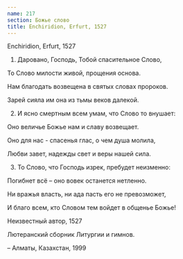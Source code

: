 ```yaml
---
name: 217
section: Божье слово
title: Enchiridion, Erfurt, 1527
---
```

Enchiridion, Erfurt, 1527


1. Даровано, Господь, Тобой спасительное Слово,

То Слово милости живой, прощения основа.

Нам благодать возвещена в святых словах пророков.

Зарей сияла им она из тьмы веков далекой.


2. И ясно смертным всем умам, что Слово то внушает:

Оно величье Божье нам и славу возвещает.

Оно для нас - спасенья глас, о чем душа молила,

Любви завет, надежды свет и веры нашей сила.


3. То Слово, что Господь изрек, пребудет неизменно:

Погибнет всё – оно вовек останется нетленно.

Ни вражья власть, ни ада пасть его не превозможет,

И благо всем, кто Словом тем войдет в общенье Божье!


Неизвестный автор, 1527

Лютеранский сборник Литургии и гимнов.

– Алматы, Казахстан, 1999